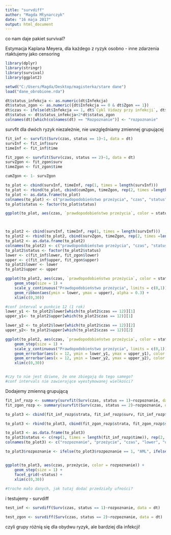 ---
title: "survdiff"
author: "Magda Młynarczyk"
date: "16 maja 2017"
output: html_document
---
co nam daje pakiet survival?

Estymacja Kaplana Meyera, dla każdego z ryzyk osobno - inne zdarzenia rtaktujemy jako censoring
```{r}
library(dplyr)
library(stringr)
library(survival)
library(ggplot2)

setwd("C:/Users/Magda/Desktop/magisterka/stare dane")
load("dane_obrobione.rda")

dt$status_infekcja <- as.numeric(dt$Infekcja)
dt$status_zgon <- as.numeric({dt$Infekcja == 0 & dt$Zgon == 1})
dt$czas <- ifelse(dt$Infekcja == 1, dt$`Cykl Vidazy przy infekcji`, dt$OS)
dt$status <- dt$status_infekcja+2*dt$status_zgon
colnames(dt)[which(colnames(dt) == "Rozpoznanie")] <- "rozpoznanie"
```

survfit dla dwóch ryzyk niezależnie, nie uwzględniamy zmiennej grupującej
```{r}
fit_inf <- survfit(Surv(czas, status == 1)~1, data = dt)
survInf <- fit_inf$surv
timeInf <- fit_inf$time

fit_zgon <- survfit(Surv(czas, status == 2)~1, data = dt)
survZgon <- fit_zgon$surv
timeZgon <- fit_zgon$time

cumZgon <- 1- survZgon

to_plot <- cbind(survInf, timeInf, rep(1, times = length(survInf)))
to_plot <- rbind(to_plot, cbind(cumZgon, timeZgon, rep(2, times =length(cumZgon))))
to_plot <- as.data.frame(to_plot)
colnames(to_plot) <- c("prawdopodobieństwo przeżycia", "czas", "status")
to_plot$status <- factor(to_plot$status)

ggplot(to_plot, aes(czas, `prawdopodobieństwo przeżycia`, color = status)) + geom_step(size = 1) + scale_y_continuous(breaks = seq(0,1, length.out = 5), "Prawdopodobieństwo przeżycia (infekcja)", sec.axis=sec_axis(~., name = "1-Prawdopodobieństwo przeżycia (zgon)"))



to_plot2 <- cbind(survInf, timeInf, rep(1, times = length(survInf)))
to_plot2 <- rbind(to_plot2, cbind(survZgon, timeZgon, rep(2, times =length(cumZgon))))
to_plot2 <- as.data.frame(to_plot2)
colnames(to_plot2) <- c("prawdopodobieństwo przeżycia", "czas", "status")
to_plot2$status <- factor(to_plot2$status)
lower <- c(fit_inf$lower, fit_zgon$lower)
upper <- c(fit_inf$upper, fit_zgon$upper)
to_plot2$lower <- lower
to_plot2$upper <- upper

ggplot(to_plot2, aes(czas, `prawdopodobieństwo przeżycia`, color = status)) + 
    geom_step(size = 1) + 
    scale_y_continuous("Prawdopodobieństwo przeżycia", limits = c(0,1)) +
    geom_ribbon(aes(ymin = lower, ymax = upper), alpha = 0.3) +
    xlim(c(0,30))

#conf interval w punkcie 12 (1 rok)
lower_y1 <- to_plot2$lower[which(to_plot2$czas == 12)][1]
upper_y1<- to_plot2$upper[which(to_plot2$czas == 12)][1]

lower_y2 <- to_plot2$lower[which(to_plot2$czas == 12)][2]
upper_y2<- to_plot2$upper[which(to_plot2$czas == 12)][2]

ggplot(to_plot2, aes(czas, `prawdopodobieństwo przeżycia`, color = status)) + 
    geom_step(size = 1) + 
    scale_y_continuous("Prawdopodobieństwo przeżycia", limits = c(0,1)) +
    geom_errorbar(aes(x = 12, ymin = lower_y1, ymax = upper_y1), color = "grey") +
    geom_errorbar(aes(x = 12, ymin = lower_y2, ymax = upper_y2), color = "grey") +
    xlim(c(0,30))


#czy to nie jest dziwne, że one zbiegają do tego samego?
#conf intervals nie zawierające wyestymowanej wielkości?

```

Dodajemy zmienną grupującą
```{r}
fit_inf_rozp <- summary(survfit(Surv(czas, status == 1)~rozpoznanie, data = dt))
fit_zgon_rozp <- summary(survfit(Surv(czas, status == 2)~rozpoznanie, data = dt))

to_plot3 <- cbind(fit_inf_rozp$strata, fit_inf_rozp$surv, fit_inf_rozp$time, fit_inf_rozp$lower, fit_inf_rozp$upper)

to_plot3 <- rbind(to_plot3, cbind(fit_zgon_rozp$strata, fit_zgon_rozp$surv, fit_zgon_rozp$time, fit_zgon_rozp$lower, fit_zgon_rozp$upper))

to_plot3 <- as.data.frame(to_plot3)
to_plot3$status <- c(rep(1, times = length(fit_inf_rozp$time)), rep(2, times = length(fit_zgon_rozp$time)))
colnames(to_plot3) <- c("rozpoznanie", "przeżycie", "czas", "lower", "upper", "status")

to_plot3$rozpoznanie <- ifelse(to_plot3$rozpoznanie == 1, "AML", ifelse(to_plot3$rozpoznanie == 2, "CMML", "MDS"))


ggplot(to_plot3, aes(czas, przeżycie, color = rozpoznanie)) + 
    geom_step(size = 1) +
    facet_grid(~status) +
    xlim(c(0,30))
    
#troche mało danych, jak tutaj dodać przedziały ufności?
```

i testujemy - survdiff
```{r}
test_inf <- survdiff(Surv(czas, status == 1)~rozpoznanie, data = dt)

test_zgon <- survdiff(Surv(czas, status == 2)~rozpoznanie, data = dt)

```
czyli grupy różnią się dla obydwu ryzyk, ale bardziej dla infekcji!